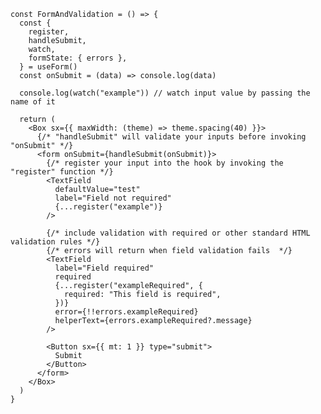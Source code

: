 
<Meta title="Examples/Form and validation" />

<MdxThemeProvider>
  <FormAndValidation />
</MdxThemeProvider>

```tsx
const FormAndValidation = () => {
  const {
    register,
    handleSubmit,
    watch,
    formState: { errors },
  } = useForm()
  const onSubmit = (data) => console.log(data)

  console.log(watch("example")) // watch input value by passing the name of it

  return (
    <Box sx={{ maxWidth: (theme) => theme.spacing(40) }}>
      {/* "handleSubmit" will validate your inputs before invoking "onSubmit" */}
      <form onSubmit={handleSubmit(onSubmit)}>
        {/* register your input into the hook by invoking the "register" function */}
        <TextField
          defaultValue="test"
          label="Field not required"
          {...register("example")}
        />

        {/* include validation with required or other standard HTML validation rules */}
        {/* errors will return when field validation fails  */}
        <TextField
          label="Field required"
          required
          {...register("exampleRequired", {
            required: "This field is required",
          })}
          error={!!errors.exampleRequired}
          helperText={errors.exampleRequired?.message}
        />

        <Button sx={{ mt: 1 }} type="submit">
          Submit
        </Button>
      </form>
    </Box>
  )
}
```
